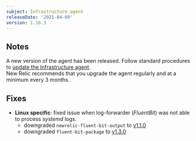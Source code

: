 ```yaml
---
subject: Infrastructure agent
releaseDate: '2021-04-09'
version: 1.16.3
---
```


## Notes
A new version of the agent has been released. Follow standard procedures to [update the Infrastructure agent](https://docs.newrelic.com/docs/infrastructure/install-configure-manage-infrastructure/update-or-uninstall/update-infrastructure-agent).  
New Relic recommends that you upgrade the agent regularly and at a minimum every 3 months.

## Fixes
- **Linux specific**: fixed issue when log-forwarder (*FluentBit*) was not able to process *systemd* logs. 
  * downgraded `newrelic-fluent-bit-output` to [v1.1.0](https://github.com/newrelic/newrelic-fluent-bit-output/tree/v1.1.0)
  * downgraded `fluent-bit-package` to [v1.3.0](https://github.com/newrelic-experimental/fluent-bit-package/releases/tag/1.3.0)
